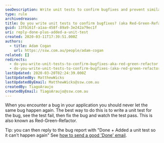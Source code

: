 ```yaml
---
seoDescription: Write unit tests to confirm bugfixes and prevent similar issues from occurring again, ensuring reliable software development through the Red-Green-Refactor process.
type: rule
archivedreason:
title: Do you write unit tests to confirm bugfixes? (aka Red-Green-Refactor)
guid: 13fb161f-a1aa-458f-89a9-3e242a79ec1f
uri: reply-done-plus-added-a-unit-test
created: 2020-03-11T17:39:51.000Z
authors:
  - title: Adam Cogan
    url: https://ssw.com.au/people/adam-cogan
related: []
redirects:
  - do-you-write-unit-tests-to-confirm-bugfixes-aka-red-green-refactor
  - do-you-write-unit-tests-to-confirm-bugfixes-(aka-red-green-refactor)
lastUpdated: 2020-03-20T02:24:39.000Z
lastUpdatedBy: MatthewWicks
lastUpdatedByEmail: MatthewWicks@ssw.com.au
createdBy: TiagoAraujo
createdByEmail: TiagoAraujo@ssw.com.au
---
```


When you encounter a bug in your application you should never let the same bug happen again. The best way to do this is to write a unit test for the bug, see the test fail, then fix the bug and watch the test pass. This is also known as Red-Green-Refactor.

Tip: you can then reply to the bug report with "Done + Added a unit test so it can't happen again"
See [how to send a good 'Done' email](/dones-do-you-know-how-to-do-a-perfect-done-replying-to-a-bug).
